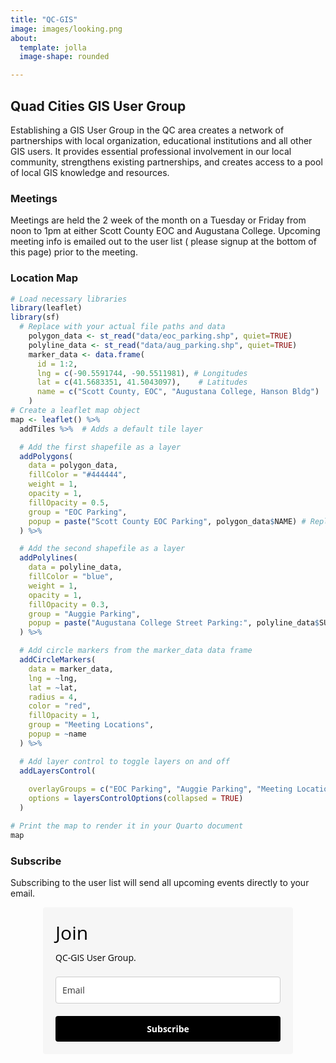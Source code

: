 ```yaml
---
title: "QC-GIS"
image: images/looking.png
about:
  template: jolla
  image-shape: rounded

---
```


## Quad Cities GIS User Group

Establishing a GIS User Group in the QC area creates a network of partnerships with local organization, educational institutions and all other GIS users. It provides essential professional involvement in our local community, strengthens existing partnerships, and creates access to a pool of local GIS knowledge and resources.


### Meetings

Meetings are held the 2 week of the month on a Tuesday or Friday from noon to 1pm at either Scott County EOC and Augustana College. Upcoming meeting info is emailed out to the user list ( please signup at the bottom of this page) prior to the meeting. 


### Location Map


```r

 
# Load necessary libraries
library(leaflet)
library(sf)
  # Replace with your actual file paths and data
    polygon_data <- st_read("data/eoc_parking.shp", quiet=TRUE)
    polyline_data <- st_read("data/aug_parking.shp", quiet=TRUE)
    marker_data <- data.frame(
      id = 1:2,
      lng = c(-90.5591744, -90.5511981), # Longitudes
      lat = c(41.5683351, 41.5043097),    # Latitudes
      name = c("Scott County, EOC", "Augustana College, Hanson Bldg")  # Popup content
    )
# Create a leaflet map object
map <- leaflet() %>%
  addTiles %>%  # Adds a default tile layer

  # Add the first shapefile as a layer
  addPolygons(
    data = polygon_data, 
    fillColor = "#444444",
    weight = 1,
    opacity = 1,
    fillOpacity = 0.5,
    group = "EOC Parking",
    popup = paste("Scott County EOC Parking", polygon_data$NAME) # Replace NAME with your attribute
  ) %>%

  # Add the second shapefile as a layer
  addPolylines(
    data = polyline_data,
    fillColor = "blue",
    weight = 1,
    opacity = 1,
    fillOpacity = 0.3,
    group = "Auggie Parking",
    popup = paste("Augustana College Street Parking:", polyline_data$SUB_NAME) # Replace SUB_NAME
  ) %>%

  # Add circle markers from the marker_data data frame
  addCircleMarkers(
    data = marker_data,
    lng = ~lng,
    lat = ~lat,
    radius = 4,
    color = "red",
    fillOpacity = 1,
    group = "Meeting Locations",
    popup = ~name
  ) %>%

  # Add layer control to toggle layers on and off
  addLayersControl(
   
    overlayGroups = c("EOC Parking", "Auggie Parking", "Meeting Locations"),
    options = layersControlOptions(collapsed = TRUE)
  )

# Print the map to render it in your Quarto document
map
```





### Subscribe

Subscribing to the user list will send all upcoming events directly to your email.



```{=html}
<!-- Paste your MailerLite form HTML code here -->
<style type="text/css">@import url("https://assets.mlcdn.com/fonts.css?version=1754313");</style>
    <style type="text/css">
    /* LOADER */
    .ml-form-embedSubmitLoad {
      display: inline-block;
      width: 20px;
      height: 20px;
    }

    .g-recaptcha {
    transform: scale(1);
    -webkit-transform: scale(1);
    transform-origin: 0 0;
    -webkit-transform-origin: 0 0;
    height: ;
    }

    .sr-only {
      position: absolute;
      width: 1px;
      height: 1px;
      padding: 0;
      margin: -1px;
      overflow: hidden;
      clip: rect(0,0,0,0);
      border: 0;
    }

    .ml-form-embedSubmitLoad:after {
      content: " ";
      display: block;
      width: 11px;
      height: 11px;
      margin: 1px;
      border-radius: 50%;
      border: 4px solid #fff;
    border-color: #ffffff #ffffff #ffffff transparent;
    animation: ml-form-embedSubmitLoad 1.2s linear infinite;
    }
    @keyframes ml-form-embedSubmitLoad {
      0% {
      transform: rotate(0deg);
      }
      100% {
      transform: rotate(360deg);
      }
    }
      #mlb2-29203807.ml-form-embedContainer {
        box-sizing: border-box;
        display: table;
        margin: 0 auto;
        position: static;
        width: 100% !important;
      }
      #mlb2-29203807.ml-form-embedContainer h4,
      #mlb2-29203807.ml-form-embedContainer p,
      #mlb2-29203807.ml-form-embedContainer span,
      #mlb2-29203807.ml-form-embedContainer button {
        text-transform: none !important;
        letter-spacing: normal !important;
      }
      #mlb2-29203807.ml-form-embedContainer .ml-form-embedWrapper {
        background-color: #f6f6f6;
        
        border-width: 0px;
        border-color: transparent;
        border-radius: 4px;
        border-style: solid;
        box-sizing: border-box;
        display: inline-block !important;
        margin: 0;
        padding: 0;
        position: relative;
              }
      #mlb2-29203807.ml-form-embedContainer .ml-form-embedWrapper.embedPopup,
      #mlb2-29203807.ml-form-embedContainer .ml-form-embedWrapper.embedDefault { width: 400px; }
      #mlb2-29203807.ml-form-embedContainer .ml-form-embedWrapper.embedForm { max-width: 400px; width: 100%; }
      #mlb2-29203807.ml-form-embedContainer .ml-form-align-left { text-align: left; }
      #mlb2-29203807.ml-form-embedContainer .ml-form-align-center { text-align: center; }
      #mlb2-29203807.ml-form-embedContainer .ml-form-align-default { display: table-cell !important; vertical-align: middle !important; text-align: center !important; }
      #mlb2-29203807.ml-form-embedContainer .ml-form-align-right { text-align: right; }
      #mlb2-29203807.ml-form-embedContainer .ml-form-embedWrapper .ml-form-embedHeader img {
        border-top-left-radius: 4px;
        border-top-right-radius: 4px;
        height: auto;
        margin: 0 auto !important;
        max-width: 100%;
        width: undefinedpx;
      }
      #mlb2-29203807.ml-form-embedContainer .ml-form-embedWrapper .ml-form-embedBody,
      #mlb2-29203807.ml-form-embedContainer .ml-form-embedWrapper .ml-form-successBody {
        padding: 20px 20px 0 20px;
      }
      #mlb2-29203807.ml-form-embedContainer .ml-form-embedWrapper .ml-form-embedBody.ml-form-embedBodyHorizontal {
        padding-bottom: 0;
      }
      #mlb2-29203807.ml-form-embedContainer .ml-form-embedWrapper .ml-form-embedBody .ml-form-embedContent,
      #mlb2-29203807.ml-form-embedContainer .ml-form-embedWrapper .ml-form-successBody .ml-form-successContent {
        text-align: left;
        margin: 0 0 20px 0;
      }
      #mlb2-29203807.ml-form-embedContainer .ml-form-embedWrapper .ml-form-embedBody .ml-form-embedContent h4,
      #mlb2-29203807.ml-form-embedContainer .ml-form-embedWrapper .ml-form-successBody .ml-form-successContent h4 {
        color: #000000;
        font-family: 'Open Sans', Arial, Helvetica, sans-serif;
        font-size: 30px;
        font-weight: 400;
        margin: 0 0 10px 0;
        text-align: left;
        word-break: break-word;
      }
      #mlb2-29203807.ml-form-embedContainer .ml-form-embedWrapper .ml-form-embedBody .ml-form-embedContent p,
      #mlb2-29203807.ml-form-embedContainer .ml-form-embedWrapper .ml-form-successBody .ml-form-successContent p {
        color: #000000;
        font-family: 'Open Sans', Arial, Helvetica, sans-serif;
        font-size: 14px;
        font-weight: 400;
        line-height: 20px;
        margin: 0 0 10px 0;
        text-align: left;
      }
      #mlb2-29203807.ml-form-embedContainer .ml-form-embedWrapper .ml-form-embedBody .ml-form-embedContent ul,
      #mlb2-29203807.ml-form-embedContainer .ml-form-embedWrapper .ml-form-embedBody .ml-form-embedContent ol,
      #mlb2-29203807.ml-form-embedContainer .ml-form-embedWrapper .ml-form-successBody .ml-form-successContent ul,
      #mlb2-29203807.ml-form-embedContainer .ml-form-embedWrapper .ml-form-successBody .ml-form-successContent ol {
        color: #000000;
        font-family: 'Open Sans', Arial, Helvetica, sans-serif;
        font-size: 14px;
      }
      #mlb2-29203807.ml-form-embedContainer .ml-form-embedWrapper .ml-form-embedBody .ml-form-embedContent ol ol,
      #mlb2-29203807.ml-form-embedContainer .ml-form-embedWrapper .ml-form-successBody .ml-form-successContent ol ol {
        list-style-type: lower-alpha;
      }
      #mlb2-29203807.ml-form-embedContainer .ml-form-embedWrapper .ml-form-embedBody .ml-form-embedContent ol ol ol,
      #mlb2-29203807.ml-form-embedContainer .ml-form-embedWrapper .ml-form-successBody .ml-form-successContent ol ol ol {
        list-style-type: lower-roman;
      }
      #mlb2-29203807.ml-form-embedContainer .ml-form-embedWrapper .ml-form-embedBody .ml-form-embedContent p a,
      #mlb2-29203807.ml-form-embedContainer .ml-form-embedWrapper .ml-form-successBody .ml-form-successContent p a {
        color: #000000;
        text-decoration: underline;
      }

      #mlb2-29203807.ml-form-embedContainer .ml-form-embedWrapper .ml-block-form .ml-field-group {
        text-align: left!important;
      }

      #mlb2-29203807.ml-form-embedContainer .ml-form-embedWrapper .ml-block-form .ml-field-group label {
        margin-bottom: 5px;
        color: #333333;
        font-size: 14px;
        font-family: 'Open Sans', Arial, Helvetica, sans-serif;
        font-weight: bold; font-style: normal; text-decoration: none;;
        display: inline-block;
        line-height: 20px;
      }
      #mlb2-29203807.ml-form-embedContainer .ml-form-embedWrapper .ml-form-embedBody .ml-form-embedContent p:last-child,
      #mlb2-29203807.ml-form-embedContainer .ml-form-embedWrapper .ml-form-successBody .ml-form-successContent p:last-child {
        margin: 0;
      }
      #mlb2-29203807.ml-form-embedContainer .ml-form-embedWrapper .ml-form-embedBody form {
        margin: 0;
        width: 100%;
      }
      #mlb2-29203807.ml-form-embedContainer .ml-form-embedWrapper .ml-form-embedBody .ml-form-formContent,
      #mlb2-29203807.ml-form-embedContainer .ml-form-embedWrapper .ml-form-embedBody .ml-form-checkboxRow {
        margin: 0 0 20px 0;
        width: 100%;
      }
      #mlb2-29203807.ml-form-embedContainer .ml-form-embedWrapper .ml-form-embedBody .ml-form-checkboxRow {
        float: left;
      }
      #mlb2-29203807.ml-form-embedContainer .ml-form-embedWrapper .ml-form-embedBody .ml-form-formContent.horozintalForm {
        margin: 0;
        padding: 0 0 20px 0;
        width: 100%;
        height: auto;
        float: left;
      }
      #mlb2-29203807.ml-form-embedContainer .ml-form-embedWrapper .ml-form-embedBody .ml-form-fieldRow {
        margin: 0 0 10px 0;
        width: 100%;
      }
      #mlb2-29203807.ml-form-embedContainer .ml-form-embedWrapper .ml-form-embedBody .ml-form-fieldRow.ml-last-item {
        margin: 0;
      }
      #mlb2-29203807.ml-form-embedContainer .ml-form-embedWrapper .ml-form-embedBody .ml-form-fieldRow.ml-formfieldHorizintal {
        margin: 0;
      }
      #mlb2-29203807.ml-form-embedContainer .ml-form-embedWrapper .ml-form-embedBody .ml-form-fieldRow input {
        background-color: #ffffff !important;
        color: #333333 !important;
        border-color: #cccccc;
        border-radius: 4px !important;
        border-style: solid !important;
        border-width: 1px !important;
        font-family: 'Open Sans', Arial, Helvetica, sans-serif;
        font-size: 14px !important;
        height: auto;
        line-height: 21px !important;
        margin-bottom: 0;
        margin-top: 0;
        margin-left: 0;
        margin-right: 0;
        padding: 10px 10px !important;
        width: 100% !important;
        box-sizing: border-box !important;
        max-width: 100% !important;
      }
      #mlb2-29203807.ml-form-embedContainer .ml-form-embedWrapper .ml-form-embedBody .ml-form-fieldRow input::-webkit-input-placeholder,
      #mlb2-29203807.ml-form-embedContainer .ml-form-embedWrapper .ml-form-embedBody .ml-form-horizontalRow input::-webkit-input-placeholder { color: #333333; }

      #mlb2-29203807.ml-form-embedContainer .ml-form-embedWrapper .ml-form-embedBody .ml-form-fieldRow input::-moz-placeholder,
      #mlb2-29203807.ml-form-embedContainer .ml-form-embedWrapper .ml-form-embedBody .ml-form-horizontalRow input::-moz-placeholder { color: #333333; }

      #mlb2-29203807.ml-form-embedContainer .ml-form-embedWrapper .ml-form-embedBody .ml-form-fieldRow input:-ms-input-placeholder,
      #mlb2-29203807.ml-form-embedContainer .ml-form-embedWrapper .ml-form-embedBody .ml-form-horizontalRow input:-ms-input-placeholder { color: #333333; }

      #mlb2-29203807.ml-form-embedContainer .ml-form-embedWrapper .ml-form-embedBody .ml-form-fieldRow input:-moz-placeholder,
      #mlb2-29203807.ml-form-embedContainer .ml-form-embedWrapper .ml-form-embedBody .ml-form-horizontalRow input:-moz-placeholder { color: #333333; }

      #mlb2-29203807.ml-form-embedContainer .ml-form-embedWrapper .ml-form-embedBody .ml-form-fieldRow textarea, #mlb2-29203807.ml-form-embedContainer .ml-form-embedWrapper .ml-form-embedBody .ml-form-horizontalRow textarea {
        background-color: #ffffff !important;
        color: #333333 !important;
        border-color: #cccccc;
        border-radius: 4px !important;
        border-style: solid !important;
        border-width: 1px !important;
        font-family: 'Open Sans', Arial, Helvetica, sans-serif;
        font-size: 14px !important;
        height: auto;
        line-height: 21px !important;
        margin-bottom: 0;
        margin-top: 0;
        padding: 10px 10px !important;
        width: 100% !important;
        box-sizing: border-box !important;
        max-width: 100% !important;
      }

      #mlb2-29203807.ml-form-embedContainer .ml-form-embedWrapper .ml-form-embedBody .ml-form-fieldRow .custom-radio .custom-control-label::before, #mlb2-29203807.ml-form-embedContainer .ml-form-embedWrapper .ml-form-embedBody .ml-form-horizontalRow .custom-radio .custom-control-label::before, #mlb2-29203807.ml-form-embedContainer .ml-form-embedWrapper .ml-form-embedBody .ml-form-fieldRow .custom-checkbox .custom-control-label::before, #mlb2-29203807.ml-form-embedContainer .ml-form-embedWrapper .ml-form-embedBody .ml-form-horizontalRow .custom-checkbox .custom-control-label::before, #mlb2-29203807.ml-form-embedContainer .ml-form-embedWrapper .ml-form-embedBody .ml-form-embedPermissions .ml-form-embedPermissionsOptionsCheckbox .label-description::before, #mlb2-29203807.ml-form-embedContainer .ml-form-embedWrapper .ml-form-embedBody .ml-form-interestGroupsRow .ml-form-interestGroupsRowCheckbox .label-description::before, #mlb2-29203807.ml-form-embedContainer .ml-form-embedWrapper .ml-form-embedBody .ml-form-checkboxRow .label-description::before {
          border-color: #cccccc!important;
          background-color: #ffffff!important;
      }

      #mlb2-29203807.ml-form-embedContainer .ml-form-embedWrapper .ml-form-embedBody .ml-form-fieldRow input.custom-control-input[type="checkbox"]{
        box-sizing: border-box;
        padding: 0;
        position: absolute;
        z-index: -1;
        opacity: 0;
        margin-top: 5px;
        margin-left: -1.5rem;
        overflow: visible;
      }

      #mlb2-29203807.ml-form-embedContainer .ml-form-embedWrapper .ml-form-embedBody .ml-form-fieldRow .custom-checkbox .custom-control-label::before, #mlb2-29203807.ml-form-embedContainer .ml-form-embedWrapper .ml-form-embedBody .ml-form-horizontalRow .custom-checkbox .custom-control-label::before, #mlb2-29203807.ml-form-embedContainer .ml-form-embedWrapper .ml-form-embedBody .ml-form-embedPermissions .ml-form-embedPermissionsOptionsCheckbox .label-description::before, #mlb2-29203807.ml-form-embedContainer .ml-form-embedWrapper .ml-form-embedBody .ml-form-interestGroupsRow .ml-form-interestGroupsRowCheckbox .label-description::before, #mlb2-29203807.ml-form-embedContainer .ml-form-embedWrapper .ml-form-embedBody .ml-form-checkboxRow .label-description::before {
        border-radius: 4px!important;
      }


      #mlb2-29203807.ml-form-embedContainer .ml-form-embedWrapper .ml-form-embedBody .ml-form-checkboxRow input[type=checkbox]:checked~.label-description::after, #mlb2-29203807.ml-form-embedContainer .ml-form-embedWrapper .ml-form-embedBody .ml-form-embedPermissions .ml-form-embedPermissionsOptionsCheckbox input[type=checkbox]:checked~.label-description::after, #mlb2-29203807.ml-form-embedContainer .ml-form-embedWrapper .ml-form-embedBody .ml-form-fieldRow .custom-checkbox .custom-control-input:checked~.custom-control-label::after, #mlb2-29203807.ml-form-embedContainer .ml-form-embedWrapper .ml-form-embedBody .ml-form-horizontalRow .custom-checkbox .custom-control-input:checked~.custom-control-label::after, #mlb2-29203807.ml-form-embedContainer .ml-form-embedWrapper .ml-form-embedBody .ml-form-interestGroupsRow .ml-form-interestGroupsRowCheckbox input[type=checkbox]:checked~.label-description::after {
        background-image: url("data:image/svg+xml,%3csvg xmlns='http://www.w3.org/2000/svg' viewBox='0 0 8 8'%3e%3cpath fill='%23fff' d='M6.564.75l-3.59 3.612-1.538-1.55L0 4.26 2.974 7.25 8 2.193z'/%3e%3c/svg%3e");
      }

      #mlb2-29203807.ml-form-embedContainer .ml-form-embedWrapper .ml-form-embedBody .ml-form-fieldRow .custom-radio .custom-control-input:checked~.custom-control-label::after, #mlb2-29203807.ml-form-embedContainer .ml-form-embedWrapper .ml-form-embedBody .ml-form-fieldRow .custom-radio .custom-control-input:checked~.custom-control-label::after {
        background-image: url("data:image/svg+xml,%3csvg xmlns='http://www.w3.org/2000/svg' viewBox='-4 -4 8 8'%3e%3ccircle r='3' fill='%23fff'/%3e%3c/svg%3e");
      }

      #mlb2-29203807.ml-form-embedContainer .ml-form-embedWrapper .ml-form-embedBody .ml-form-fieldRow .custom-radio .custom-control-input:checked~.custom-control-label::before, #mlb2-29203807.ml-form-embedContainer .ml-form-embedWrapper .ml-form-embedBody .ml-form-horizontalRow .custom-radio .custom-control-input:checked~.custom-control-label::before, #mlb2-29203807.ml-form-embedContainer .ml-form-embedWrapper .ml-form-embedBody .ml-form-fieldRow .custom-checkbox .custom-control-input:checked~.custom-control-label::before, #mlb2-29203807.ml-form-embedContainer .ml-form-embedWrapper .ml-form-embedBody .ml-form-horizontalRow .custom-checkbox .custom-control-input:checked~.custom-control-label::before, #mlb2-29203807.ml-form-embedContainer .ml-form-embedWrapper .ml-form-embedBody .ml-form-embedPermissions .ml-form-embedPermissionsOptionsCheckbox input[type=checkbox]:checked~.label-description::before, #mlb2-29203807.ml-form-embedContainer .ml-form-embedWrapper .ml-form-embedBody .ml-form-interestGroupsRow .ml-form-interestGroupsRowCheckbox input[type=checkbox]:checked~.label-description::before, #mlb2-29203807.ml-form-embedContainer .ml-form-embedWrapper .ml-form-embedBody .ml-form-checkboxRow input[type=checkbox]:checked~.label-description::before  {
          border-color: #000000!important;
          background-color: #000000!important;
      }

      #mlb2-29203807.ml-form-embedContainer .ml-form-embedWrapper .ml-form-embedBody .ml-form-fieldRow .custom-radio .custom-control-label::before, #mlb2-29203807.ml-form-embedContainer .ml-form-embedWrapper .ml-form-embedBody .ml-form-horizontalRow .custom-radio .custom-control-label::before, #mlb2-29203807.ml-form-embedContainer .ml-form-embedWrapper .ml-form-embedBody .ml-form-fieldRow .custom-radio .custom-control-label::after, #mlb2-29203807.ml-form-embedContainer .ml-form-embedWrapper .ml-form-embedBody .ml-form-horizontalRow .custom-radio .custom-control-label::after, #mlb2-29203807.ml-form-embedContainer .ml-form-embedWrapper .ml-form-embedBody .ml-form-fieldRow .custom-checkbox .custom-control-label::before, #mlb2-29203807.ml-form-embedContainer .ml-form-embedWrapper .ml-form-embedBody .ml-form-fieldRow .custom-checkbox .custom-control-label::after, #mlb2-29203807.ml-form-embedContainer .ml-form-embedWrapper .ml-form-embedBody .ml-form-horizontalRow .custom-checkbox .custom-control-label::before, #mlb2-29203807.ml-form-embedContainer .ml-form-embedWrapper .ml-form-embedBody .ml-form-horizontalRow .custom-checkbox .custom-control-label::after {
           top: 2px;
           box-sizing: border-box;
      }

      #mlb2-29203807.ml-form-embedContainer .ml-form-embedWrapper .ml-form-embedBody .ml-form-embedPermissions .ml-form-embedPermissionsOptionsCheckbox .label-description::before, #mlb2-29203807.ml-form-embedContainer .ml-form-embedWrapper .ml-form-embedBody .ml-form-embedPermissions .ml-form-embedPermissionsOptionsCheckbox .label-description::after, #mlb2-29203807.ml-form-embedContainer .ml-form-embedWrapper .ml-form-embedBody .ml-form-checkboxRow .label-description::before, #mlb2-29203807.ml-form-embedContainer .ml-form-embedWrapper .ml-form-embedBody .ml-form-checkboxRow .label-description::after {
           top: 0px!important;
           box-sizing: border-box!important;
      }

      #mlb2-29203807.ml-form-embedContainer .ml-form-embedWrapper .ml-form-embedBody .ml-form-checkboxRow .label-description::before, #mlb2-29203807.ml-form-embedContainer .ml-form-embedWrapper .ml-form-embedBody .ml-form-checkboxRow .label-description::after {
        top: 0px!important;
           box-sizing: border-box!important;
      }

       #mlb2-29203807.ml-form-embedContainer .ml-form-embedWrapper .ml-form-embedBody .ml-form-interestGroupsRow .ml-form-interestGroupsRowCheckbox .label-description::after {
            top: 0px!important;
            box-sizing: border-box!important;
            position: absolute;
            left: -1.5rem;
            display: block;
            width: 1rem;
            height: 1rem;
            content: "";
       }

      #mlb2-29203807.ml-form-embedContainer .ml-form-embedWrapper .ml-form-embedBody .ml-form-interestGroupsRow .ml-form-interestGroupsRowCheckbox .label-description::before {
        top: 0px!important;
        box-sizing: border-box!important;
      }

      #mlb2-29203807.ml-form-embedContainer .ml-form-embedWrapper .ml-form-embedBody .custom-control-label::before {
          position: absolute;
          top: 4px;
          left: -1.5rem;
          display: block;
          width: 16px;
          height: 16px;
          pointer-events: none;
          content: "";
          background-color: #ffffff;
          border: #adb5bd solid 1px;
          border-radius: 50%;
      }

      #mlb2-29203807.ml-form-embedContainer .ml-form-embedWrapper .ml-form-embedBody .custom-control-label::after {
          position: absolute;
          top: 2px!important;
          left: -1.5rem;
          display: block;
          width: 1rem;
          height: 1rem;
          content: "";
      }

      #mlb2-29203807.ml-form-embedContainer .ml-form-embedWrapper .ml-form-embedBody .ml-form-embedPermissions .ml-form-embedPermissionsOptionsCheckbox .label-description::before, #mlb2-29203807.ml-form-embedContainer .ml-form-embedWrapper .ml-form-embedBody .ml-form-interestGroupsRow .ml-form-interestGroupsRowCheckbox .label-description::before, #mlb2-29203807.ml-form-embedContainer .ml-form-embedWrapper .ml-form-embedBody .ml-form-checkboxRow .label-description::before {
          position: absolute;
          top: 4px;
          left: -1.5rem;
          display: block;
          width: 16px;
          height: 16px;
          pointer-events: none;
          content: "";
          background-color: #ffffff;
          border: #adb5bd solid 1px;
          border-radius: 50%;
      }

      #mlb2-29203807.ml-form-embedContainer .ml-form-embedWrapper .ml-form-embedBody .ml-form-embedPermissions .ml-form-embedPermissionsOptionsCheckbox .label-description::after {
          position: absolute;
          top: 0px!important;
          left: -1.5rem;
          display: block;
          width: 1rem;
          height: 1rem;
          content: "";
      }

      #mlb2-29203807.ml-form-embedContainer .ml-form-embedWrapper .ml-form-embedBody .ml-form-checkboxRow .label-description::after {
          position: absolute;
          top: 0px!important;
          left: -1.5rem;
          display: block;
          width: 1rem;
          height: 1rem;
          content: "";
      }

      #mlb2-29203807.ml-form-embedContainer .ml-form-embedWrapper .ml-form-embedBody .custom-radio .custom-control-label::after {
          background: no-repeat 50%/50% 50%;
      }
      #mlb2-29203807.ml-form-embedContainer .ml-form-embedWrapper .ml-form-embedBody .custom-checkbox .custom-control-label::after, #mlb2-29203807.ml-form-embedContainer .ml-form-embedWrapper .ml-form-embedBody .ml-form-embedPermissions .ml-form-embedPermissionsOptionsCheckbox .label-description::after, #mlb2-29203807.ml-form-embedContainer .ml-form-embedWrapper .ml-form-embedBody .ml-form-interestGroupsRow .ml-form-interestGroupsRowCheckbox .label-description::after, #mlb2-29203807.ml-form-embedContainer .ml-form-embedWrapper .ml-form-embedBody .ml-form-checkboxRow .label-description::after {
          background: no-repeat 50%/50% 50%;
      }

      #mlb2-29203807.ml-form-embedContainer .ml-form-embedWrapper .ml-form-embedBody .ml-form-fieldRow .custom-control, #mlb2-29203807.ml-form-embedContainer .ml-form-embedWrapper .ml-form-embedBody .ml-form-horizontalRow .custom-control {
        position: relative;
        display: block;
        min-height: 1.5rem;
        padding-left: 1.5rem;
      }

      #mlb2-29203807.ml-form-embedContainer .ml-form-embedWrapper .ml-form-embedBody .ml-form-fieldRow .custom-radio .custom-control-input, #mlb2-29203807.ml-form-embedContainer .ml-form-embedWrapper .ml-form-embedBody .ml-form-horizontalRow .custom-radio .custom-control-input, #mlb2-29203807.ml-form-embedContainer .ml-form-embedWrapper .ml-form-embedBody .ml-form-fieldRow .custom-checkbox .custom-control-input, #mlb2-29203807.ml-form-embedContainer .ml-form-embedWrapper .ml-form-embedBody .ml-form-horizontalRow .custom-checkbox .custom-control-input {
          position: absolute;
          z-index: -1;
          opacity: 0;
          box-sizing: border-box;
          padding: 0;
      }

      #mlb2-29203807.ml-form-embedContainer .ml-form-embedWrapper .ml-form-embedBody .ml-form-fieldRow .custom-radio .custom-control-label, #mlb2-29203807.ml-form-embedContainer .ml-form-embedWrapper .ml-form-embedBody .ml-form-horizontalRow .custom-radio .custom-control-label, #mlb2-29203807.ml-form-embedContainer .ml-form-embedWrapper .ml-form-embedBody .ml-form-fieldRow .custom-checkbox .custom-control-label, #mlb2-29203807.ml-form-embedContainer .ml-form-embedWrapper .ml-form-embedBody .ml-form-horizontalRow .custom-checkbox .custom-control-label {
          color: #000000;
          font-size: 12px!important;
          font-family: 'Open Sans', Arial, Helvetica, sans-serif;
          line-height: 22px;
          margin-bottom: 0;
          position: relative;
          vertical-align: top;
          font-style: normal;
          font-weight: 700;
      }

      #mlb2-29203807.ml-form-embedContainer .ml-form-embedWrapper .ml-form-embedBody .ml-form-fieldRow .custom-select, #mlb2-29203807.ml-form-embedContainer .ml-form-embedWrapper .ml-form-embedBody .ml-form-horizontalRow .custom-select {
        background-color: #ffffff !important;
        color: #333333 !important;
        border-color: #cccccc;
        border-radius: 4px !important;
        border-style: solid !important;
        border-width: 1px !important;
        font-family: 'Open Sans', Arial, Helvetica, sans-serif;
        font-size: 14px !important;
        line-height: 20px !important;
        margin-bottom: 0;
        margin-top: 0;
        padding: 10px 28px 10px 12px !important;
        width: 100% !important;
        box-sizing: border-box !important;
        max-width: 100% !important;
        height: auto;
        display: inline-block;
        vertical-align: middle;
        background: url('https://assets.mlcdn.com/ml/images/default/dropdown.svg') no-repeat right .75rem center/8px 10px;
        -webkit-appearance: none;
        -moz-appearance: none;
        appearance: none;
      }


      #mlb2-29203807.ml-form-embedContainer .ml-form-embedWrapper .ml-form-embedBody .ml-form-horizontalRow {
        height: auto;
        width: 100%;
        float: left;
      }
      .ml-form-formContent.horozintalForm .ml-form-horizontalRow .ml-input-horizontal { width: 70%; float: left; }
      .ml-form-formContent.horozintalForm .ml-form-horizontalRow .ml-button-horizontal { width: 30%; float: left; }
      .ml-form-formContent.horozintalForm .ml-form-horizontalRow .ml-button-horizontal.labelsOn { padding-top: 25px;  }
      .ml-form-formContent.horozintalForm .ml-form-horizontalRow .horizontal-fields { box-sizing: border-box; float: left; padding-right: 10px;  }
      #mlb2-29203807.ml-form-embedContainer .ml-form-embedWrapper .ml-form-embedBody .ml-form-horizontalRow input {
        background-color: #ffffff;
        color: #333333;
        border-color: #cccccc;
        border-radius: 4px;
        border-style: solid;
        border-width: 1px;
        font-family: 'Open Sans', Arial, Helvetica, sans-serif;
        font-size: 14px;
        line-height: 20px;
        margin-bottom: 0;
        margin-top: 0;
        padding: 10px 10px;
        width: 100%;
        box-sizing: border-box;
        overflow-y: initial;
      }
      #mlb2-29203807.ml-form-embedContainer .ml-form-embedWrapper .ml-form-embedBody .ml-form-horizontalRow button {
        background-color: #000000 !important;
        border-color: #000000;
        border-style: solid;
        border-width: 1px;
        border-radius: 4px;
        box-shadow: none;
        color: #ffffff !important;
        cursor: pointer;
        font-family: 'Open Sans', Arial, Helvetica, sans-serif;
        font-size: 14px !important;
        font-weight: 700;
        line-height: 20px;
        margin: 0 !important;
        padding: 10px !important;
        width: 100%;
        height: auto;
      }
      #mlb2-29203807.ml-form-embedContainer .ml-form-embedWrapper .ml-form-embedBody .ml-form-horizontalRow button:hover {
        background-color: #333333 !important;
        border-color: #333333 !important;
      }
      #mlb2-29203807.ml-form-embedContainer .ml-form-embedWrapper .ml-form-embedBody .ml-form-checkboxRow input[type="checkbox"] {
        box-sizing: border-box;
        padding: 0;
        position: absolute;
        z-index: -1;
        opacity: 0;
        margin-top: 5px;
        margin-left: -1.5rem;
        overflow: visible;
      }
      #mlb2-29203807.ml-form-embedContainer .ml-form-embedWrapper .ml-form-embedBody .ml-form-checkboxRow .label-description {
        color: #000000;
        display: block;
        font-family: 'Open Sans', Arial, Helvetica, sans-serif;
        font-size: 12px;
        text-align: left;
        margin-bottom: 0;
        position: relative;
        vertical-align: top;
      }
      #mlb2-29203807.ml-form-embedContainer .ml-form-embedWrapper .ml-form-embedBody .ml-form-checkboxRow label {
        font-weight: normal;
        margin: 0;
        padding: 0;
        position: relative;
        display: block;
        min-height: 24px;
        padding-left: 24px;

      }
      #mlb2-29203807.ml-form-embedContainer .ml-form-embedWrapper .ml-form-embedBody .ml-form-checkboxRow label a {
        color: #000000;
        text-decoration: underline;
      }
      #mlb2-29203807.ml-form-embedContainer .ml-form-embedWrapper .ml-form-embedBody .ml-form-checkboxRow label p {
        color: #000000 !important;
        font-family: 'Open Sans', Arial, Helvetica, sans-serif !important;
        font-size: 12px !important;
        font-weight: normal !important;
        line-height: 18px !important;
        padding: 0 !important;
        margin: 0 5px 0 0 !important;
      }
      #mlb2-29203807.ml-form-embedContainer .ml-form-embedWrapper .ml-form-embedBody .ml-form-checkboxRow label p:last-child {
        margin: 0;
      }
      #mlb2-29203807.ml-form-embedContainer .ml-form-embedWrapper .ml-form-embedBody .ml-form-embedSubmit {
        margin: 0 0 20px 0;
        float: left;
        width: 100%;
      }
      #mlb2-29203807.ml-form-embedContainer .ml-form-embedWrapper .ml-form-embedBody .ml-form-embedSubmit button {
        background-color: #000000 !important;
        border: none !important;
        border-radius: 4px !important;
        box-shadow: none !important;
        color: #ffffff !important;
        cursor: pointer;
        font-family: 'Open Sans', Arial, Helvetica, sans-serif !important;
        font-size: 14px !important;
        font-weight: 700 !important;
        line-height: 21px !important;
        height: auto;
        padding: 10px !important;
        width: 100% !important;
        box-sizing: border-box !important;
      }
      #mlb2-29203807.ml-form-embedContainer .ml-form-embedWrapper .ml-form-embedBody .ml-form-embedSubmit button.loading {
        display: none;
      }
      #mlb2-29203807.ml-form-embedContainer .ml-form-embedWrapper .ml-form-embedBody .ml-form-embedSubmit button:hover {
        background-color: #333333 !important;
      }
      .ml-subscribe-close {
        width: 30px;
        height: 30px;
        background: url('https://assets.mlcdn.com/ml/images/default/modal_close.png') no-repeat;
        background-size: 30px;
        cursor: pointer;
        margin-top: -10px;
        margin-right: -10px;
        position: absolute;
        top: 0;
        right: 0;
      }
      .ml-error input, .ml-error textarea, .ml-error select {
        border-color: red!important;
      }

      .ml-error .custom-checkbox-radio-list {
        border: 1px solid red !important;
        border-radius: 4px;
        padding: 10px;
      }

      .ml-error .label-description,
      .ml-error .label-description p,
      .ml-error .label-description p a,
      .ml-error label:first-child {
        color: #ff0000 !important;
      }

      #mlb2-29203807.ml-form-embedContainer .ml-form-embedWrapper .ml-form-embedBody .ml-form-checkboxRow.ml-error .label-description p,
      #mlb2-29203807.ml-form-embedContainer .ml-form-embedWrapper .ml-form-embedBody .ml-form-checkboxRow.ml-error .label-description p:first-letter {
        color: #ff0000 !important;
      }
            @media only screen and (max-width: 400px){

        .ml-form-embedWrapper.embedDefault, .ml-form-embedWrapper.embedPopup { width: 100%!important; }
        .ml-form-formContent.horozintalForm { float: left!important; }
        .ml-form-formContent.horozintalForm .ml-form-horizontalRow { height: auto!important; width: 100%!important; float: left!important; }
        .ml-form-formContent.horozintalForm .ml-form-horizontalRow .ml-input-horizontal { width: 100%!important; }
        .ml-form-formContent.horozintalForm .ml-form-horizontalRow .ml-input-horizontal > div { padding-right: 0px!important; padding-bottom: 10px; }
        .ml-form-formContent.horozintalForm .ml-button-horizontal { width: 100%!important; }
        .ml-form-formContent.horozintalForm .ml-button-horizontal.labelsOn { padding-top: 0px!important; }

      }
    </style>

    
  
    <div id="mlb2-29203807" class="ml-form-embedContainer ml-subscribe-form ml-subscribe-form-29203807">
      <div class="ml-form-align-center ">
        <div class="ml-form-embedWrapper embedForm">

          
          

          <div class="ml-form-embedBody ml-form-embedBodyDefault row-form">

            <div class="ml-form-embedContent" style=" ">
              
                <h4>Join</h4>
                <p>QC-GIS User Group.</p>
              
            </div>

            <form class="ml-block-form" action="https://assets.mailerlite.com/jsonp/1670026/forms/161817848957634408/subscribe" data-code="" method="post" target="_blank">
              <div class="ml-form-formContent">
                

                  
                  <div class="ml-form-fieldRow ml-last-item">
                    <div class="ml-field-group ml-field-email ml-validate-email ml-validate-required">

                      


                      <!-- input -->
                      <input aria-label="email" aria-required="true" type="email" class="form-control" data-inputmask="" name="fields[email]" placeholder="Email" autocomplete="email">
                      <!-- /input -->

                      <!-- textarea -->
                      
                      <!-- /textarea -->

                      <!-- select -->
                      
                      <!-- /select -->

                      <!-- checkboxes -->
            
            <!-- /checkboxes -->

                      <!-- radio -->
                      
                      <!-- /radio -->

                      <!-- countries -->
                      
                      <!-- /countries -->





                    </div>
                  </div>
                
              </div>

              

              <!-- Privacy policy -->
              
              <!-- /Privacy policy -->

              

              
              <input type="hidden" name="ml-submit" value="1">

              <div class="ml-form-embedSubmit">
                
                  <button type="submit" class="primary">Subscribe</button>
                
                <button disabled="disabled" style="display: none;" type="button" class="loading">
                  <div class="ml-form-embedSubmitLoad"></div>
                  <span class="sr-only">Loading...</span>
                </button>
              </div>

              
              <input type="hidden" name="anticsrf" value="true">
            </form>
          </div>

          <div class="ml-form-successBody row-success" style="display: none">

            <div class="ml-form-successContent">
              
                <h4>Thank you!</h4>
                
                  <p>You have successfully joined our subscriber list.</p>
                
              
            </div>

          </div>
        </div>
      </div>
    </div>

  

  
  
  <script>
    function ml_webform_success_29203807() {
      var $ = ml_jQuery || jQuery;
      $('.ml-subscribe-form-29203807 .row-success').show();
      $('.ml-subscribe-form-29203807 .row-form').hide();
    }
      </script>
  
  
      <script src="https://groot.mailerlite.com/js/w/webforms.min.js?v176e10baa5e7ed80d35ae235be3d5024" type="text/javascript"></script>
        <script>
            fetch("https://assets.mailerlite.com/jsonp/1670026/forms/161817848957634408/takel")
        </script>
<div class="ml-embedded" data-form="your_form_id"></div>
```